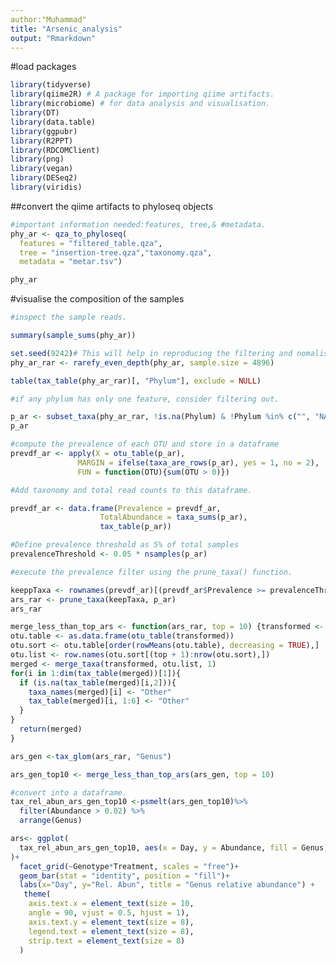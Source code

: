 ```yaml
---
author:"Muhammad"
title: "Arsenic_analysis"
output: "Rmarkdown"
---
```


#load packages
```r
library(tidyverse)
library(qiime2R) # A package for importing qiime artifacts. 
library(microbiome) # for data analysis and visualisation.
library(DT)
library(data.table)
library(ggpubr)
library(R2PPT)
library(RDCOMClient)
library(png)
library(vegan)
library(DESeq2)
library(viridis)

```

##convert the qiime artifacts to phyloseq objects
```r
#important information needed:features, tree,& #metadata.
phy_ar <- qza_to_phyloseq( 
  features = "filtered_table.qza",
  tree = "insertion-tree.qza","taxonomy.qza",
  metadata = "metar.tsv")

```


```r
phy_ar
```


#visualise the composition of the samples
```r
#inspect the sample reads.

summary(sample_sums(phy_ar))
```

```r
set.seed(9242)# This will help in reproducing the filtering and nomalisation.
phy_ar_rar <- rarefy_even_depth(phy_ar, sample.size = 4896)
```

```r
table(tax_table(phy_ar_rar)[, "Phylum"], exclude = NULL)
```


```r
#if any phylum has only one feature, consider filtering out.

p_ar <- subset_taxa(phy_ar_rar, !is.na(Phylum) & !Phylum %in% c("", "NA", "Chloroflexi", "Myxococcota"))
p_ar
```

```r
#compute the prevalence of each OTU and store in a dataframe
prevdf_ar <- apply(X = otu_table(p_ar),
               MARGIN = ifelse(taxa_are_rows(p_ar), yes = 1, no = 2),
               FUN = function(OTU){sum(OTU > 0)})
```


```r
#Add taxonomy and total read counts to this dataframe.

prevdf_ar <- data.frame(Prevalence = prevdf_ar,
                    TotalAbundance = taxa_sums(p_ar),
                    tax_table(p_ar))
```


```r
#Define prevalence threshold as 5% of total samples
prevalenceThreshold <- 0.05 * nsamples(p_ar)
```


```r
#execute the prevalence filter using the prune_taxa() function.

keeppTaxa <- rownames(prevdf_ar)[(prevdf_ar$Prevalence >= prevalenceThreshold)]
ars_rar <- prune_taxa(keepTaxa, p_ar)
ars_rar
```


```r
merge_less_than_top_ars <- function(ars_rar, top = 10) {transformed <- transform_sample_counts(ars_rar, function(OTU) OTU/sum(OTU))
otu.table <- as.data.frame(otu_table(transformed))
otu.sort <- otu.table[order(rowMeans(otu.table), decreasing = TRUE),]
otu.list <- row.names(otu.sort[(top + 1):nrow(otu.sort),])
merged <- merge_taxa(transformed, otu.list, 1)
for(i in 1:dim(tax_table(merged))[1]){
  if (is.na(tax_table(merged)[i,2])){
    taxa_names(merged)[i] <- "Other"
    tax_table(merged)[i, 1:6] <- "Other" 
  }
}
  return(merged)
}
```



```r
ars_gen <-tax_glom(ars_rar, "Genus")
```


```r
ars_gen_top10 <- merge_less_than_top_ars(ars_gen, top = 10)

```

```r
#convert into a dataframe.
tax_rel_abun_ars_gen_top10 <-psmelt(ars_gen_top10)%>%
  filter(Abundance > 0.02) %>%
  arrange(Genus)

```


```r
ars<- ggplot(
  tax_rel_abun_ars_gen_top10, aes(x = Day, y = Abundance, fill = Genus)
)+
  facet_grid(~Genotype*Treatment, scales = "free")+
  geom_bar(stat = "identity", position = "fill")+
  labs(x="Day", y="Rel. Abun", title = "Genus relative abundance") +
   theme(
    axis.text.x = element_text(size = 10, 
    angle = 90, vjust = 0.5, hjust = 1),
    axis.text.y = element_text(size = 8),
    legend.text = element_text(size = 8),
    strip.text = element_text(size = 8)
  )
```



```r

```

